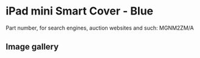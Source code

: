 
# iPad mini Smart Cover - Blue

Part number, for search engines, auction websites and such: MGNM2ZM/A

## Image gallery

<div style={{ width: '100%', maxWidth: '768px' }}>
<GalleryComponent
    images={[
      {
        original: "/everysource/MGNM2.webp",
        thumbnail: "/everypreview/MGNM2.webp",
      },
      {
        original: "/everysource/MGNM2_AV1_GOLD.webp",
        thumbnail: "/everypreview/MGNM2_AV1_GOLD.webp",
      },
      {
        original: "/everysource/MGNM2_AV1_SILVER.webp",
        thumbnail: "/everypreview/MGNM2_AV1_SILVER.webp",
      },
      {
        original: "/everysource/MGNM2_AV1_SPACE_GRAY.webp",
        thumbnail: "/everypreview/MGNM2_AV1_SPACE_GRAY.webp",
      },
      {
        original: "/everysource/MGNM2_AV2.webp",
        thumbnail: "/everypreview/MGNM2_AV2.webp",
      },
      {
        original: "/everysource/MGNM2_AV3.webp",
        thumbnail: "/everypreview/MGNM2_AV3.webp",
      },
      {
        original: "/everysource/MGNM2_AV4.webp",
        thumbnail: "/everypreview/MGNM2_AV4.webp",
      },
      {
        original: "/everysource/MGNM2_AV5.webp",
        thumbnail: "/everypreview/MGNM2_AV5.webp",
      }
    ]}
  />
</div>